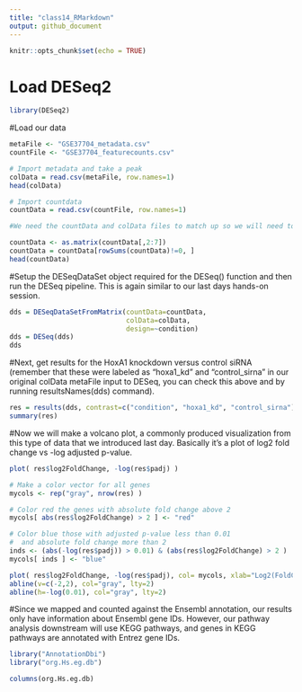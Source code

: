 ---
title: "class14_RMarkdown"
output: github_document
---

```{r setup, include=FALSE}
knitr::opts_chunk$set(echo = TRUE)
```

# Load DESeq2
```{r}
library(DESeq2)
```

#Load our data
```{r}
metaFile <- "GSE37704_metadata.csv"
countFile <- "GSE37704_featurecounts.csv"

# Import metadata and take a peak
colData = read.csv(metaFile, row.names=1)
head(colData)
```

```{r}
# Import countdata
countData = read.csv(countFile, row.names=1)

#We need the countData and colData files to match up so we will need to remove that odd first column in countData namely contData$length.

countData <- as.matrix(countData[,2:7])
countData = countData[rowSums(countData)!=0, ]
head(countData)
```

#Setup the DESeqDataSet object required for the DESeq() function and then run the DESeq pipeline. This is again similar to our last days hands-on session.
```{r}
dds = DESeqDataSetFromMatrix(countData=countData,
                             colData=colData,
                             design=~condition)
dds = DESeq(dds)
dds

```

#Next, get results for the HoxA1 knockdown versus control siRNA (remember that these were labeled as "hoxa1_kd" and "control_sirna" in our original colData metaFile input to DESeq, you can check this above and by running resultsNames(dds) command).

```{r}
res = results(dds, contrast=c("condition", "hoxa1_kd", "control_sirna"))
summary(res)
```

#Now we will make a volcano plot, a commonly produced visualization from this type of data that we introduced last day. Basically it's a plot of log2 fold change vs -log adjusted p-value.

```{r}
plot( res$log2FoldChange, -log(res$padj) )

# Make a color vector for all genes
mycols <- rep("gray", nrow(res) )

# Color red the genes with absolute fold change above 2
mycols[ abs(res$log2FoldChange) > 2 ] <- "red"

# Color blue those with adjusted p-value less than 0.01
#  and absolute fold change more than 2
inds <- (abs(-log(res$padj)) > 0.01) & (abs(res$log2FoldChange) > 2 )
mycols[ inds ] <- "blue"

plot( res$log2FoldChange, -log(res$padj), col= mycols, xlab="Log2(FoldChange)", ylab="-Log(P-value)" )
abline(v=c(-2,2), col="gray", lty=2)
abline(h=-log(0.01), col="gray", lty=2)
```

#Since we mapped and counted against the Ensembl annotation, our results only have information about Ensembl gene IDs. However, our pathway analysis downstream will use KEGG pathways, and genes in KEGG pathways are annotated with Entrez gene IDs.
```{r}
library("AnnotationDbi")
library("org.Hs.eg.db")

columns(org.Hs.eg.db)
```


